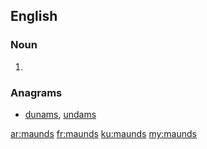 ==English==

===Noun===
{{head|en|plural}}

# {{plural of|maund|lang=en}}

===Anagrams===
* [[dunams#English|dunams]], [[undams#English|undams]]

[[ar:maunds]]
[[fr:maunds]]
[[ku:maunds]]
[[my:maunds]]
